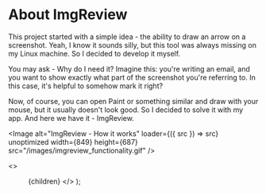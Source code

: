 
# About ImgReview

This project started with a simple idea - the ability to draw an arrow on a screenshot.
Yeah, I know it sounds silly, but this tool was always missing on my Linux machine.
So I decided to develop it myself.

You may ask - Why do I need it?
Imagine this: you're writing an email, and you want to show exactly what part of the screenshot you're referring to.
In this case, it's helpful to somehow mark it right?

Now, of course, you can open Paint or something similar and draw with your mouse, but it usually doesn't look good.
So I decided to solve it with my app.
And here we have it - ImgReview.

<Image
  alt="ImgReview - How it works"
  loader={({ src }) => src}
  unoptimized
  width={849}
  height={687}
  src="/images/imgreview_functionality.gif"
/>

  <>
    <Menu />
    <Container>{children}</Container>
  </>
);
